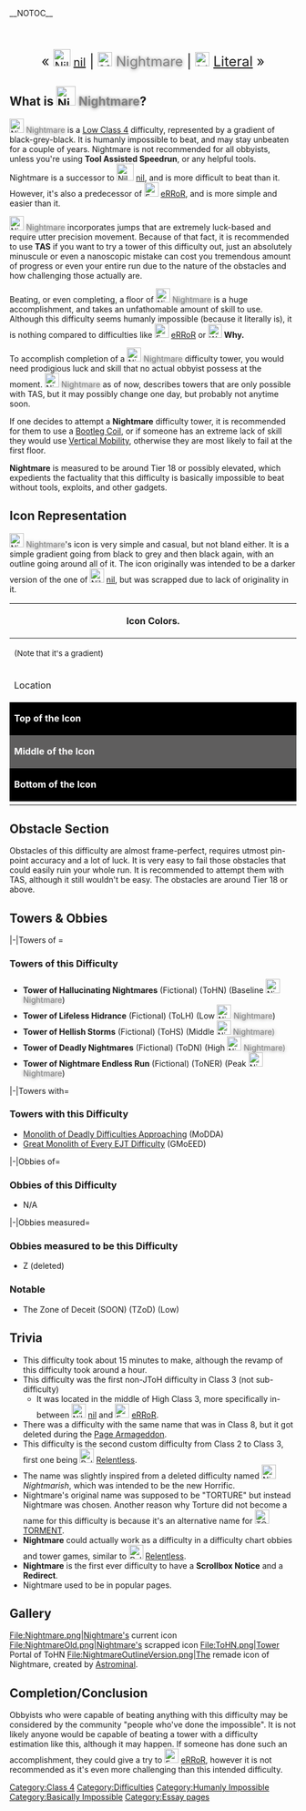 __NOTOC__
{{Scrollbox|Notices='''Notice Scrollbox'''
{{Fabled Difficulty}}
{{Humanly Impossible}}
{{Large Page|reason= 15k+ bytes of information provided in the page}}
}}


<br />

<font size="5"><center>« <small>[[File:Nil revamp lol.png|30px]] [[w:c:jtohs-hardest-towers:Nil|nil]]</small> | <u>'''[[File:NightmareOutlineVersion.png|frameless|25x25px]]'''</u> <span style="background:linear-gradient(gray,gray); -webkit-background-clip:text !important; -webkit-text-fill-color:transparent;"><span style="text-shadow: gray 0px 0.5px 6px;">Nightmare</span></span> | [[File:Literal3.webp|frameless|25x25px]] [https://jtohs-hardest-towers.fandom.com/wiki/Literal Literal] »</center></font>

== What is [[File:NightmareOutlineVersion.png|frameless|34x34px]] <span style="background:linear-gradient(gray,gray); -webkit-background-clip:text !important; -webkit-text-fill-color:transparent;"><span style="text-shadow: gray 0px 0.5px 6px;">Nightmare</span></span>? ==
{{NewDifficultyInfobox|image1=NightmareOutlineVersion.png|class=[[:Category:Class 4|Low Class 4]]|previous=* [[File:Nil revamp lol.png|30px]] [[w:c:jtohs-hardest-towers:Nil|nil]]|next=* [[File:ErrorDifficulty.webp|30px]] [https://jtohs-hardest-towers.fandom.com/wiki/Error eRRoR]|decal_id=Current: [https://create.roblox.com/store/asset/9228414610/Nightmare 9228414610]<br>Remade: [https://create.roblox.com/store/asset/92947870220414/Nightmare 92947870220414]|creator(s)=[[User:YataDev|YataDev]]|full_name=|date_added=24/03/2022|hex_color=*#000000 (Top) 
*#5e5e5e (Middle) 
*#000000 (Bottom)|title1=<span style="color: gray;text-shadow:0 5px 10px gray;font-family: SourceSans"><big><big><big><big><big>Nightmare</big></big></big></big></big>|type=Normal|caption1=|original_class=Class 9|original_name=|official_music(s)=* ELEPS44 - Powersound
* Waterflame - Byzantine
* Waterflame - Radioactive
* Waterflame - Meltdown|previous_class(es)=|previous_name=|revamp_date=04/16/2022|class_range=High|difficulty_range=Baseline to Peak|rbg_color=*0, 0, 0 (Top)
*94, 94, 94 (Middle)
*0, 0, 0 (Bottom)|prior_previous=* [[File:NilDifficulty.jpg|30px]] [https://ktoh.fandom.com/wiki/Nil nil]|previous_sub_difficulty(ies)=[[File:C86A4695-5DC0-4B35-AFBB-EE66E6803936.jpeg|30x30px]] The Campfire (Graved)|alt_previous=|alt_next=* [[File:Literal3.webp|30px]] [https://jtohs-hardest-towers.fandom.com/wiki/Literal Literal]|rating=16.5}}[[File:NightmareOutlineVersion.png|frameless|25x25px]] <span style="background:linear-gradient(gray,gray); -webkit-background-clip:text !important; -webkit-text-fill-color:transparent;"><span style="text-shadow: gray 0px 0.5px 6px;">Nightmare</span></span> is a [[:Category:Class 4|Low Class 4]] difficulty, represented by a gradient of black-grey-black. It is humanly impossible to beat, and may stay unbeaten for a couple of years. Nightmare is not recommended for all obbyists, unless you're using '''Tool Assisted Speedrun''', or any helpful tools. Nightmare is a successor to [[File:Nil revamp lol.png|30px]] [[w:c:jtohs-hardest-towers:Nil|nil]], and is more difficult to beat than it. However, it's also a predecessor of [[File:ErrorDifficulty.webp|frameless|25x25px]] [https://jtohs-hardest-towers.fandom.com/wiki/Error eRRoR], and is more simple and easier than it. 

[[File:NightmareOutlineVersion.png|frameless|25x25px]] <span style="background:linear-gradient(gray,gray); -webkit-background-clip:text !important; -webkit-text-fill-color:transparent;"><span style="text-shadow: gray 0px 0.5px 6px;">Nightmare</span></span> incorporates jumps that are extremely luck-based and require utter precision movement. Because of that fact, it is recommended to use '''TAS''' if you want to try a tower of this difficulty out, just an absolutely minuscule or even a nanoscopic mistake can cost you tremendous amount of progress or even your entire run due to the nature of the obstacles and how challenging those actually are. 

Beating, or even completing, a floor of  [[File:NightmareOutlineVersion.png|frameless|25x25px]] <span style="background:linear-gradient(gray,gray); -webkit-background-clip:text !important; -webkit-text-fill-color:transparent;"><span style="text-shadow: gray 0px 0.5px 6px;">Nightmare</span></span> is a huge accomplishment, and takes an unfathomable amount of skill to use. Although this difficulty seems humanly impossible (because it literally is), it is nothing compared to difficulties like [[File:ErrorDifficulty.webp|frameless|25x25px]] [https://jtohs-hardest-towers.fandom.com/wiki/Error eRRoR] or [[File:Why.png|frameless|24x24px]] '''Why.''' 

To accomplish completion of a [[File:NightmareOutlineVersion.png|frameless|25x25px]] <span style="background:linear-gradient(gray,gray); -webkit-background-clip:text !important; -webkit-text-fill-color:transparent;"><span style="text-shadow: gray 0px 0.5px 6px;">Nightmare</span></span> difficulty tower, you would need prodigious luck and skill that no actual obbyist possess at the moment. [[File:NightmareOutlineVersion.png|frameless|25x25px]] <span style="background:linear-gradient(gray,gray); -webkit-background-clip:text !important; -webkit-text-fill-color:transparent;"><span style="text-shadow: gray 0px 0.5px 6px;">Nightmare</span></span> as of now, describes towers that are only possible with TAS, but it may possibly change one day, but probably not anytime soon.

If one decides to attempt a '''Nightmare''' difficulty tower, it is recommended for them to use a [https://jtoh.fandom.com/wiki/Bootleg_Coil Bootleg Coil], or if someone has an extreme lack of skill they would use [https://jtoh.fandom.com/wiki/Vertical_Mobility Vertical Mobility], otherwise they are most likely to fail at the first floor. 

'''Nightmare''' is measured to be around Tier 18 or possibly elevated, which expedients the factuality that this difficulty is basically impossible to beat without tools, exploits, and other gadgets.

== Icon Representation==
[[File:NightmareOutlineVersion.png|frameless|25x25px]] <span style="background:linear-gradient(gray,gray); -webkit-background-clip:text !important; -webkit-text-fill-color:transparent;"><span style="text-shadow: gray 0px 0.5px 6px;">Nightmare</span></span>'s icon is very simple and casual, but not bland either. It is a simple gradient going from black to grey and then black again, with an outline going around all of it. The icon originally was intended to be a darker version of the one of [[File:NilIcon100.png|frameless|25x25px]] [https://jtoh.fandom.com/wiki/Nil nil], but was scrapped due to lack of originality in it. 
{| class="wikitable mw-collapsible" style="text-align:center;"
! colspan="25" style="text-align:center; width: 1%" |Icon Colors.
|-
| colspan="3" |<small>(Note that it's a gradient)</small>
|-
! Location
!HEX
!RGB
|-
! style="background: black; color: white" |'''Top of the Icon'''
| style="background: #000000; color: white" |#000000
| style="background: #000000; color: white" |0, 0, 0 
|-
! style="background: #5f5e5e; color: white" |'''Middle of the Icon'''
| style="background: #5f5e5e; color: white" |#5e5e5e
| style="background: #5f5e5e; color: white" |94, 94, 94
|-
! style="background: black; color: white" |'''Bottom of the Icon'''
| style="background: #000000; color: white" |#000000
| style="background: #000000; color: white" |0, 0, 0 
|-
|}
==Obstacle Section==
Obstacles of this difficulty are almost frame-perfect, requires utmost pin-point accuracy and a lot of luck. It is very easy to fail those obstacles that could easily ruin your whole run. It is recommended to attempt them with TAS, although it still wouldn't be easy. The obstacles are around Tier 18 or above. 
{{ObstacleTableRevamp|JumpClimbableBase=13.8|Increment=0.0111}}
==Towers & Obbies==
<tabber>
|-|Towers of =
===Towers of this Difficulty===   
*'''Tower of Hallucinating Nightmares''' (Fictional) (ToHN) (Baseline [[File:NightmareOutlineVersion.png|frameless|25x25px]] <span style="background:linear-gradient(gray,gray); -webkit-background-clip:text !important; -webkit-text-fill-color:transparent;"><span style="text-shadow: gray 0px 0.5px 6px;">Nightmare</span></span>)
*'''Tower of Lifeless Hidrance''' (Fictional) (ToLH) (Low [[File:NightmareOutlineVersion.png|frameless|25x25px]] <span style="background:linear-gradient(gray,gray); -webkit-background-clip:text !important; -webkit-text-fill-color:transparent;"><span style="text-shadow: gray 0px 0.5px 6px;">Nightmare</span></span>)
*'''Tower of Hellish Storms''' (Fictional) (ToHS) (Middle [[File:NightmareOutlineVersion.png|frameless|25x25px]] <span style="background:linear-gradient(gray,gray); -webkit-background-clip:text !important; -webkit-text-fill-color:transparent;"><span style="text-shadow: gray 0px 0.5px 6px;">Nightmare)</span></span>
*'''Tower of Deadly Nightmares''' (Fictional) (ToDN) (High [[File:NightmareOutlineVersion.png|frameless|25x25px]] <span style="background:linear-gradient(gray,gray); -webkit-background-clip:text !important; -webkit-text-fill-color:transparent;"><span style="text-shadow: gray 0px 0.5px 6px;">Nightmare)</span></span>
*'''Tower of Nightmare Endless Run''' (Fictional) (ToNER) (Peak [[File:NightmareOutlineVersion.png|frameless|25x25px]] <span style="background:linear-gradient(gray,gray); -webkit-background-clip:text !important; -webkit-text-fill-color:transparent;"><span style="text-shadow: gray 0px 0.5px 6px;">Nightmare</span></span><span><span>)</span></span>
|-|Towers with=
===Towers with this Difficulty===
*[[Monolith of Deadly Difficulties Approaching]] (MoDDA)
*[[Great Monolith of Every EJT Difficulty]] (GMoEED)
|-|Obbies of=
===Obbies of this Difficulty===

*N/A
|-|Obbies measured=
===Obbies measured to be this Difficulty===  

*Z (deleted)
</tabber>

===Notable===

*The Zone of Deceit (SOON) (TZoD) (Low)

==Trivia== 
*This difficulty took about 15 minutes to make, although the revamp of this difficulty took around a hour.
*This difficulty was the first non-JToH difficulty in Class 3 (not sub-difficulty)  
**It was located in the middle of High Class 3, more specifically in-between [[File:NilIcon100.png|frameless|25x25px]] [https://jtoh.fandom.com/wiki/Nil nil] and [[File:ErrorDifficulty.webp|frameless|25x25px]] [https://jtohs-hardest-towers.fandom.com/wiki/Error eRRoR].
*There was a difficulty with the same name that was in Class 8, but it got deleted during the [[Page Armageddon]].
* This difficulty is the second custom difficulty from Class 2 to Class 3, first one being [[File:Relentless.png|frameless|25x25px]] [[Relentless]].
*The name was slightly inspired from a deleted difficulty named [[File:Nightmarish.svg|frameless|25x25px]] ''Nightmarish'', which was intended to be the new Horrific. 
* Nightmare's original name was supposed to be "TORTURE" but instead Nightmare was chosen. Another reason why Torture did not become a name for this difficulty is because it's an alternative name for [[File:TORMENT.png|frameless|25x25px]] [[TORMENT]].
*'''Nightmare''' could actually work as a difficulty in a difficulty chart obbies and tower games, similar to [[File:Relentless.png|frameless|25x25px]] [[Relentless]].
*'''Nightmare''' is the first ever difficulty to have a '''Scrollbox Notice''' and a '''Redirect'''.
*Nightmare used to be in popular pages.

==Gallery==
<gallery>
File:Nightmare.png|Nightmare's current icon
File:NightmareOld.png|Nightmare's scrapped icon
File:ToHN.png|Tower Portal of ToHN
File:NightmareOutlineVersion.png|The remade icon of Nightmare, created by [[User:Astrominal|Astrominal]].
</gallery>

==Completion/Conclusion==
Obbyists who were capable of beating anything with this difficulty may be considered by the community "people who've done the impossible". It is not likely anyone would be capable of beating a tower with a difficulty estimation like this, although it may happen. If someone has done such an accomplishment, they could give a try to [[File:ErrorDifficulty.webp|frameless|25x25px]] [https://jtohs-hardest-towers.fandom.com/wiki/Error eRRoR], however it is not recommended as it's even more challenging than this intended difficulty. 

{{DifficultiesNavbox}}
[[Category:Class 4]]
[[Category:Difficulties]]
[[Category:Humanly Impossible]]
[[Category:Basically Impossible]]
[[Category:Essay pages]]